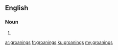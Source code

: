 ==English==

===Noun===
{{head|en|plural}}

# {{plural of|groaning|lang=en}}

[[ar:groanings]]
[[fr:groanings]]
[[ku:groanings]]
[[my:groanings]]